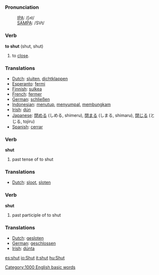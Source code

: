 ===Pronunciation===
:[[International Phonetic Alphabet|IPA]]: /ʃʌt/
:[[SAMPA]]: /SVt/

=== Verb ===

'''to shut''' (shut, shut)

# to [[close]].

=== Translations ===
*[[Dutch]]: [[sluiten]], [[dichtklappen]]
*[[Esperanto]]: [[fermi]]
*[[Finnish]]: [[sulkea]]
*[[French]]: [[fermer]]
*[[German]]: [[schließen]]
*[[Indonesian]]: [[tutup|menutup]], [[sumpal|menyumpal]], [[bungkam|membungkam]]
*[[Irish]]: [[dún]]
*[[Japanese]]: [[閉める]] (しめる, shimeru), [[閉まる]] (しまる, shimaru), [[閉じる]] (とじる, tojiru)
*[[Spanish]]: [[cerrar]]

=== Verb ===

'''shut'''

# past tense of to shut

=== Translations ===
*[[Dutch]]: [[sloot]], [[sloten]]

=== Verb ===

'''shut'''

# past participle of to shut

=== Translations ===
*[[Dutch]]: [[gesloten]]
*[[German]]: [[geschlossen]]
*[[Irish]]: [[dúnta]]

[[Category:1000 English basic words]]

[[es:shut]]
[[io:Shut]]
[[it:shut]]
[[hu:Shut]]